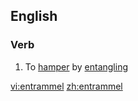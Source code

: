 ==English==

===Verb===
{{en-verb|entrammel|l|ing}}

# To [[hamper]] by [[entangle|entangling]]

[[vi:entrammel]]
[[zh:entrammel]]